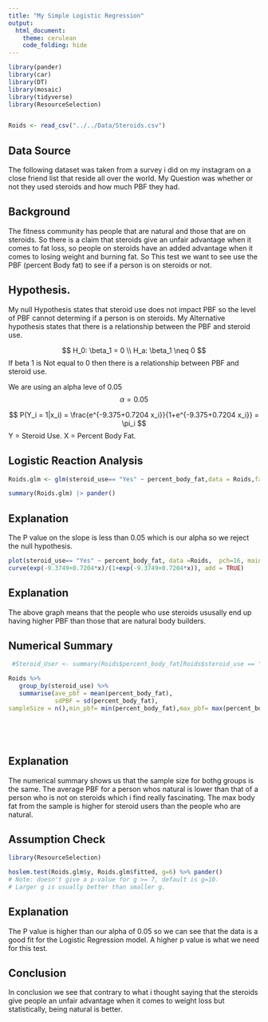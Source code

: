 ```yaml
---
title: "My Simple Logistic Regression"
output: 
  html_document:
    theme: cerulean
    code_folding: hide
---
```


<!-- Find some data of interest to you that can be analyzed with a logistic regression. Complete your Logistic Regression Analysis using this file. 

Hint, run the command 

> data() 

in your Console to see available datasets in R that you could use for this Analysis. You are also welcome to collect data yourself, or find other available datasets online for this Analysis. Just be careful to not use anyone else's "analysis" for this Analysis. Also, no conducting surveys unless you have IRB approval to do so. -->

```r
library(pander)
library(car)
library(DT)
library(mosaic)
library(tidyverse)
library(ResourceSelection) 


Roids <- read_csv("../../Data/Steroids.csv")
```


## Data Source
The following dataset was taken from a survey i did on my instagram on a close friend list that reside all over the world. My Question was whether or not they used steroids and how much PBF they had. 


## Background
The fitness community has people that are natural and those that are on steroids. So there is a claim that steroids give an unfair advantage when it comes to fat loss, so people on steroids have an added advantage when it comes to losing weight and burning fat. So This test we want to see use the PBF (percent Body fat) to see if a person is on steroids or not. 


## Hypothesis.
My null Hypothesis states that steroid use does not impact PBF so the level of PBF cannot determing if a person is on steroids. 
My Alternative hypothesis states that there is a relationship between the PBF and steroid use.


$$
  H_0: \beta_1 = 0 \\
  H_a: \beta_1 \neq 0
$$
If beta 1 is Not equal to 0 then there is a relationship between PBF and steroid use.  




We are using an alpha leve of 0.05
$$
\alpha = 0.05
$$






$$
  P(Y_i = 1|x_i) = \frac{e^{-9.375+0.7204 x_i}}{1+e^{-9.375+0.7204 x_i}} = \pi_i
$$
Y = Steroid Use.
X = Percent Body Fat.


## Logistic Reaction Analysis


```r
Roids.glm <- glm(steroid_use== "Yes" ~ percent_body_fat,data = Roids,family = binomial)

summary(Roids.glm) |> pander()

```


## Explanation
The P value on the slope is less than 0.05 which is our alpha so we reject the null hypothesis.





```r
plot(steroid_use== "Yes" ~ percent_body_fat, data =Roids,  pch=16, main = "PBF Determine Steroid Use", xlab = "Percent Body Fat", ylab = "Probability Steroid use", col ="pink")
curve(exp(-9.3749+0.7204*x)/(1+exp(-9.3749+0.7204*x)), add = TRUE)
```

## Explanation
The above graph means that the people who use steroids ususally end up having higher PBF than those that are natural body builders.


## Numerical Summary


```r

 #Steroid_User <- summary(Roids$percent_body_fat[Roids$steroid_use == "Yes"]) |> pander()

Roids %>% 
   group_by(steroid_use) %>% 
   summarise(ave_pbf = mean(percent_body_fat), 
             sdPBF = sd(percent_body_fat), 
sampleSize = n(),min_pbf= min(percent_body_fat),max_pbf= max(percent_body_fat)) |>pander()






```

## Explanation
The numerical summary shows us that the sample size for bothg groups is the same. The average PBF for a person whos natural is lower than that of a person who is not on steroids which i find really fascinating. The max body fat from the sample is higher for steroid users than the people who are natural.




## Assumption Check 
```r

library(ResourceSelection)

hoslem.test(Roids.glm$y, Roids.glm$fitted, g=6) %>% pander()
# Note: doesn't give a p-value for g >= 7, default is g=10.
# Larger g is usually better than smaller g.
```

## Explanation 
The P value is higher than our alpha of 0.05 so we can see that the data is a good fit for the Logistic Regression model.  A higher p value is what we need for this test.


## Conclusion 
In conclusion we see that contrary to what i thought saying that the steroids give people an unfair advantage when it comes to weight loss but statistically, being natural is better.




